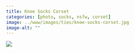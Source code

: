 ```yaml
---
title: Knee Socks Corset
categories: [photo, socks, nsfw, corset]
image: ../www/images/ties/knee-socks-corset.jpg
image-alt: ""
---
```


![](../www/images/ties/knee-socks-corset.jpg)

